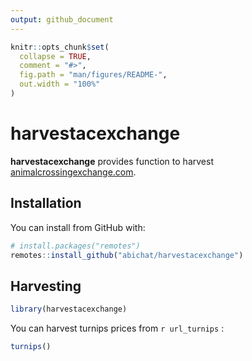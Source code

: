 ```yaml
---
output: github_document
---
```


<!-- README.md is generated from README.Rmd. Please edit that file -->

```r
knitr::opts_chunk$set(
  collapse = TRUE,
  comment = "#>",
  fig.path = "man/figures/README-",
  out.width = "100%"
)
```

# harvestacexchange

<!-- badges: start -->
<!-- badges: end -->

**harvestacexchange** provides function to harvest [animalcrossingexchange.com](https://app.animalcrossingexchange.com).

## Installation

You can install from GitHub with:

``` r
# install.packages("remotes")
remotes::install_github("abichat/harvestacexchange")
```

## Harvesting

```r
library(harvestacexchange)
```

You can harvest turnips prices from `r url_turnips` :

```r
turnips()
```

